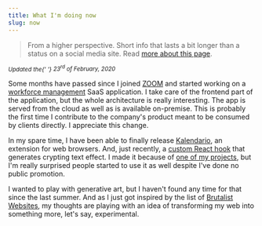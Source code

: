 ```yaml
---
title: What I'm doing now
slug: now
---
```


> From a higher perspective. Short info that lasts a bit longer than a status on a social media site. Read [more about this page](https://nownownow.com/about).

<small>
  <em>
    Updated the{' '}
    <time datetime="2020-02-23">
      23<sup>rd</sup> of February, 2020
    </time>
  </em>
</small>

Some months have passed since I joined [ZOOM](https://www.zoomint.com/) and started working on a [workforce management](https://www.eleveo.com/) SaaS application. I take care of the frontend part of the application, but the whole architecture is really interesting. The app is served from the cloud as well as is available on-premise. This is probably the first time I contribute to the company's product meant to be consumed by clients directly. I appreciate this change.

In my spare time, I have been able to finally release [Kalendario](https://kalendario.org/), an extension for web browsers. And, just recently, a [custom React hook](https://www.npmjs.com/package/use-dencrypt-effect) that generates crypting text effect. I made it because of [one of my projects](https://vojdivon.sk/), but I'm really surprised people started to use it as well despite I've done no public promotion.

I wanted to play with generative art, but I haven't found any time for that since the last summer. And as I just got inspired by the list of [Brutalist Websites](https://brutalistwebsites.com/), my thoughts are playing with an idea of transforming my web into something more, let's say, experimental.
